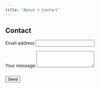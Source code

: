 ```yaml
---
title: "About + Contact"
---
```


## Contact

<div>
<form action="https://formspree.io/f/xvgaevaj" method="POST">
<div>
<label for="email" class="form-label mt-4">Email address</label>
<input type="email" class="form-control" id="email" aria-describedby="emailHelp" name="email">
</div>
<div>
<label for="message" class="form-label mt-4">Your message</label>
<textarea class="form-control" id="message" rows="3" data-lt-tmp-id="lt-176636" spellcheck="false" data-gramm="false" name="message"></textarea>
</div>
 <button class="submit-button btn btn-primary" type="submit">Send</button>
</form>
</div>

<style>
.submit-button {
    margin-top: 24px
}
</style>
